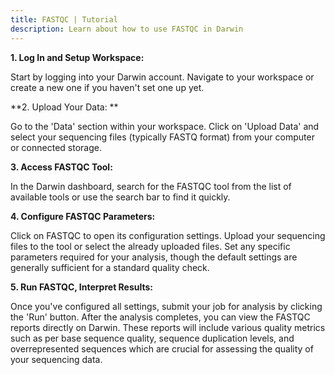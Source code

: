 ```yaml
---
title: FASTQC | Tutorial
description: Learn about how to use FASTQC in Darwin
---
```


**1. Log In and Setup Workspace:**

Start by logging into your Darwin account.
Navigate to your workspace or create a new one if you haven't set one up yet.

**2. Upload Your Data: **

Go to the 'Data' section within your workspace.
Click on 'Upload Data' and select your sequencing files (typically FASTQ format) from your computer or connected storage.

**3. Access FASTQC Tool:**

In the Darwin dashboard, search for the FASTQC tool from the list of available tools or use the search bar to find it quickly.

**4. Configure FASTQC Parameters:**

Click on FASTQC to open its configuration settings.
Upload your sequencing files to the tool or select the already uploaded files.
Set any specific parameters required for your analysis, though the default settings are generally sufficient for a standard quality check.

**5. Run FASTQC, Interpret Results:**

Once you've configured all settings, submit your job for analysis by clicking the 'Run' button.
After the analysis completes, you can view the FASTQC reports directly on Darwin. These reports will include various quality metrics such as per base sequence quality, sequence duplication levels, and overrepresented sequences which are crucial for assessing the quality of your sequencing data.
